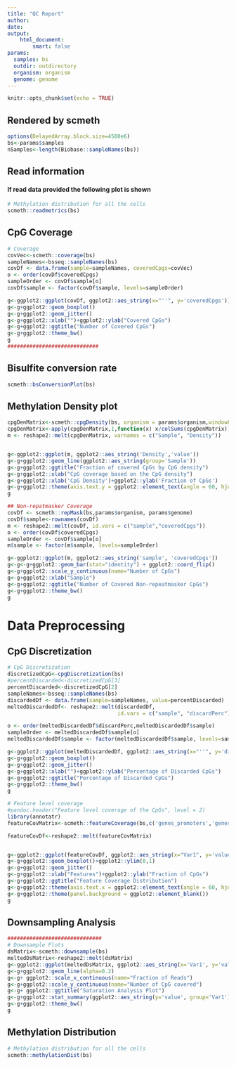 ```yaml
---
title: "QC Report"
author: 
date: 
output: 
    html_document:
        smart: false      
params:
  samples: bs
  outdir: outdirectory
  organism: organism
  genome: genome
---
```


```r
knitr::opts_chunk$set(echo = TRUE)
```

## Rendered by scmeth

```r
options(DelayedArray.block.size=4500e6)
bs<-params$samples
nSamples<-length(Biobase::sampleNames(bs))
```

## Read information
#### If read data provided the following plot is shown
```r
# Methylation distribution for all the cells
scmeth::readmetrics(bs)
```


## CpG Coverage 

```r

# Coverage
covVec<-scmeth::coverage(bs)
sampleNames<-bsseq::sampleNames(bs)
covDf <- data.frame(sample=sampleNames, coveredCpgs=covVec)
o <- order(covDf$coveredCpgs)
sampleOrder <- covDf$sample[o]
covDf$sample <- factor(covDf$sample, levels=sampleOrder)

g<-ggplot2::ggplot(covDf, ggplot2::aes_string(x="''", y='coveredCpgs'))
g<-g+ggplot2::geom_boxplot()
g<-g+ggplot2::geom_jitter() 
g<-g+ggplot2::xlab("")+ggplot2::ylab("Covered CpGs")
g<-g+ggplot2::ggtitle("Number of Covered CpGs")
g<-g+ggplot2::theme_bw()
g
#############################
```

## Bisulfite conversion rate
```r
scmeth::bsConversionPlot(bs)

```




## Methylation Density plot
```r
cpgDenMatrix<-scmeth::cpgDensity(bs, organism = params$organism,windowLength=1000)
cpgDenMatrix<-apply(cpgDenMatrix,1,function(x) x/colSums(cpgDenMatrix))
m <- reshape2::melt(cpgDenMatrix, varnames = c("Sample", "Density"))


g<-ggplot2::ggplot(m, ggplot2::aes_string('Density','value'))
g<-g+ggplot2::geom_line(ggplot2::aes_string(group='Sample'))
g<-g+ggplot2::ggtitle("Fraction of covered CpGs by CpG density") 
g<-g+ggplot2::xlab("CpG coverage based on the CpG density") 
g<-g+ggplot2::xlab('CpG Density')+ggplot2::ylab('Fraction of CpGs')
g<-g+ggplot2::theme(axis.text.y = ggplot2::element_text(angle = 60, hjust = 1))
g
```



```r
## Non-repatmasker Coverage
covDf <- scmeth::repMask(bs,params$organism, params$genome)
covDf$sample<-rownames(covDf)
m <- reshape2::melt(covDf, id.vars = c("sample","coveredCpgs"))
o <- order(covDf$coveredCpgs)
sampleOrder <- covDf$sample[o]
m$sample <- factor(m$sample, levels=sampleOrder)

g<-ggplot2::ggplot(m, ggplot2::aes_string('sample', 'coveredCpgs'))
g<-g<-g+ggplot2::geom_bar(stat="identity") + ggplot2::coord_flip()
g<-g+ggplot2::scale_y_continuous(name="Number of CpGs") 
g<-g+ggplot2::xlab("Sample") 
g<-g+ggplot2::ggtitle("Number of Covered Non-repeatmasker CpGs")  
g<-g+ggplot2::theme_bw()
g
```

# Data Preprocessing
## CpG Discretization

```r
# CpG Discretization
discretizedCpG<-cpgDiscretization(bs)
#percentDiscarded<-discretizedCpG[3]
percentDiscarded<-discretizedCpG[2]
sampleNames<-bsseq::sampleNames(bs)
discardedDf <- data.frame(sample=sampleNames, value=percentDiscarded)
meltedDiscardedDf<- reshape2::melt(discardedDf, 
                                   id.vars = c("sample", "discardPerc"))

o <- order(meltedDiscardedDf$discardPerc,meltedDiscardedDf$sample)
sampleOrder <- meltedDiscardedDf$sample[o]
meltedDiscardedDf$sample <- factor(meltedDiscardedDf$sample, levels=sampleOrder)

g<-ggplot2::ggplot(meltedDiscardedDf, ggplot2::aes_string(x="''", y='discardPerc'))
g<-g+ggplot2::geom_boxplot()
g<-g+ggplot2::geom_jitter()
g<-g+ggplot2::xlab("")+ggplot2::ylab("Percentage of Discarded CpGs")
g<-g+ggplot2::ggtitle("Percentage of Discarded CpGs")
g<-g+ggplot2::theme_bw()
g

# Feature level coverage
#pandoc.header("Feature level coverage of the CpGs", level = 2)
library(annotatr)
featureCovMatrix<-scmeth::featureCoverage(bs,c('genes_promoters','genes_exons','genes_introns','genes_intergenic','cpg_islands','cpg_shelves','cpg_shores','cpg_inter'),genome)

featureCovDf<-reshape2::melt(featureCovMatrix)


g<-ggplot2::ggplot(featureCovDf, ggplot2::aes_string(x="Var1", y='value'))
g<-g+ggplot2::geom_boxplot()+ggplot2::ylim(0,1)
g<-g+ggplot2::geom_jitter()
g<-g+ggplot2::xlab("Features")+ggplot2::ylab("Fraction of CpGs")
g<-g+ggplot2::ggtitle("Feature Coverage Distribution")
g<-g+ggplot2::theme(axis.text.x = ggplot2::element_text(angle = 60, hjust=1))
g<-g+ggplot2::theme(panel.background = ggplot2::element_blank())
g


```

## Downsampling Analysis
```r

##############################
# Downsample Plots
dsMatrix<-scmeth::downsample(bs)
meltedDsMatrix<-reshape2::melt(dsMatrix)
g<-ggplot2::ggplot(meltedDsMatrix, ggplot2::aes_string(x='Var1', y='value', group='Var2'))
g<-g+ggplot2::geom_line(alpha=0.2) 
g<-g+ ggplot2::scale_x_continuous(name="Fraction of Reads")
g<-g+ggplot2::scale_y_continuous(name="Number of CpG covered") 
g<-g+ ggplot2::ggtitle("Saturation Analysis Plot") 
g<-g+ggplot2::stat_summary(ggplot2::aes_string(y='value', group='Var1'),fun.y=median, lwd=2,geom="point",aes=1.0)
g<-g+ggplot2::theme_bw()
g

```

## Methylation Distribution
```r
# Methylation distribution for all the cells
scmeth::methylationDist(bs)

```


